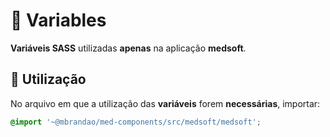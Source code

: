 
<Meta title="Medsoft/Variables" />

# 🎲 Variables

**Variáveis SASS** utilizadas **apenas** na aplicação **medsoft**.

## 💈 Utilização

No arquivo em que a utilização das **variáveis** forem **necessárias**, importar:

``` scss
@import '~@mbrandao/med-components/src/medsoft/medsoft';
```

